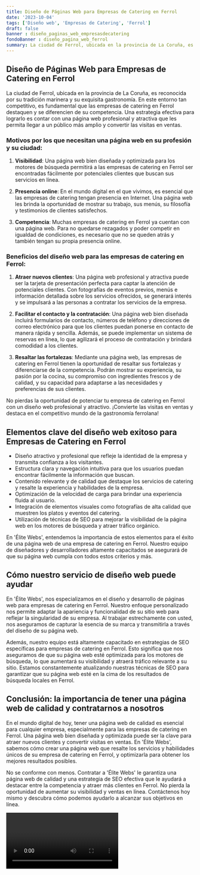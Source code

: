 ```yaml
---
title: Diseño de Páginas Web para Empresas de Catering en Ferrol
date: '2023-10-04'
tags: ['Diseño web', 'Empresas de Catering', 'Ferrol']
draft: false
banner : diseño_paginas_web_empresasdecatering
fondoBanner : diseño_pagina_web_ferrol
summary: La ciudad de Ferrol, ubicada en la provincia de La Coruña, es reconocida por su tradición marinera y su exquisita gastronomía. En este entorno tan competitivo, es fundamental que las empresas de catering en Ferrol destaquen y se diferencien de su competencia. Una estrategia efectiva para lograrlo es contar con una página web profesional y atractiva que les permita llegar a un público más amplio y convertir las visitas en ventas.
---
```


## Diseño de Páginas Web para Empresas de Catering en Ferrol

La ciudad de Ferrol, ubicada en la provincia de La Coruña, es reconocida por su tradición marinera y su exquisita gastronomía. En este entorno tan competitivo, es fundamental que las empresas de catering en Ferrol destaquen y se diferencien de su competencia. Una estrategia efectiva para lograrlo es contar con una página web profesional y atractiva que les permita llegar a un público más amplio y convertir las visitas en ventas.

### Motivos por los que necesitan una página web en su profesión y su ciudad:

1. **Visibilidad**: Una página web bien diseñada y optimizada para los motores de búsqueda permitirá a las empresas de catering en Ferrol ser encontradas fácilmente por potenciales clientes que buscan sus servicios en línea.

2. **Presencia online**: En el mundo digital en el que vivimos, es esencial que las empresas de catering tengan presencia en Internet. Una página web les brinda la oportunidad de mostrar su trabajo, sus menús, su filosofía y testimonios de clientes satisfechos.

3. **Competencia**: Muchas empresas de catering en Ferrol ya cuentan con una página web. Para no quedarse rezagados y poder competir en igualdad de condiciones, es necesario que no se queden atrás y también tengan su propia presencia online.

### Beneficios del diseño web para las empresas de catering en Ferrol:

1. **Atraer nuevos clientes**: Una página web profesional y atractiva puede ser la tarjeta de presentación perfecta para captar la atención de potenciales clientes. Con fotografías de eventos previos, menús e información detallada sobre los servicios ofrecidos, se generará interés y se impulsará a las personas a contratar los servicios de la empresa.

2. **Facilitar el contacto y la contratación**: Una página web bien diseñada incluirá formularios de contacto, números de teléfono y direcciones de correo electrónico para que los clientes puedan ponerse en contacto de manera rápida y sencilla. Además, se puede implementar un sistema de reservas en línea, lo que agilizará el proceso de contratación y brindará comodidad a los clientes.

3. **Resaltar las fortalezas**: Mediante una página web, las empresas de catering en Ferrol tienen la oportunidad de resaltar sus fortalezas y diferenciarse de la competencia. Podrán mostrar su experiencia, su pasión por la cocina, su compromiso con ingredientes frescos y de calidad, y su capacidad para adaptarse a las necesidades y preferencias de sus clientes.

No pierdas la oportunidad de potenciar tu empresa de catering en Ferrol con un diseño web profesional y atractivo. ¡Convierte las visitas en ventas y destaca en el competitivo mundo de la gastronomía ferrolana!

<GifSeo />

<Cta />

## Elementos clave del diseño web exitoso para Empresas de Catering en Ferrol

- Diseño atractivo y profesional que refleje la identidad de la empresa y transmita confianza a los visitantes.
- Estructura clara y navegación intuitiva para que los usuarios puedan encontrar fácilmente la información que buscan.
- Contenido relevante y de calidad que destaque los servicios de catering y resalte la experiencia y habilidades de la empresa.
- Optimización de la velocidad de carga para brindar una experiencia fluida al usuario.
- Integración de elementos visuales como fotografías de alta calidad que muestren los platos y eventos del catering.
- Utilización de técnicas de SEO para mejorar la visibilidad de la página web en los motores de búsqueda y atraer tráfico orgánico.

En 'Élite Webs', entendemos la importancia de estos elementos para el éxito de una página web de una empresa de catering en Ferrol. Nuestro equipo de diseñadores y desarrolladores altamente capacitados se asegurará de que su página web cumpla con todos estos criterios y más.

## Cómo nuestro servicio de diseño web puede ayudar

En 'Élite Webs', nos especializamos en el diseño y desarrollo de páginas web para empresas de catering en Ferrol. Nuestro enfoque personalizado nos permite adaptar la apariencia y funcionalidad de su sitio web para reflejar la singularidad de su empresa. Al trabajar estrechamente con usted, nos aseguramos de capturar la esencia de su marca y transmitirla a través del diseño de su página web.

Además, nuestro equipo está altamente capacitado en estrategias de SEO específicas para empresas de catering en Ferrol. Esto significa que nos aseguramos de que su página web esté optimizada para los motores de búsqueda, lo que aumentará su visibilidad y atraerá tráfico relevante a su sitio. Estamos constantemente atualizando nuestras técnicas de SEO para garantizar que su página web esté en la cima de los resultados de búsqueda locales en Ferrol.

## Conclusión: la importancia de tener una página web de calidad y contratarnos a nosotros

En el mundo digital de hoy, tener una página web de calidad es esencial para cualquier empresa, especialmente para las empresas de catering en Ferrol. Una página web bien diseñada y optimizada puede ser la clave para atraer nuevos clientes y convertir visitas en ventas. En 'Élite Webs', sabemos cómo crear una página web que resalte los servicios y habilidades únicos de su empresa de catering en Ferrol, y optimizarla para obtener los mejores resultados posibles.

No se conforme con menos. Contratar a 'Élite Webs' le garantiza una página web de calidad y una estrategia de SEO efectiva que le ayudará a destacar entre la competencia y atraer más clientes en Ferrol. No pierda la oportunidad de aumentar su visibilidad y ventas en línea. Contáctenos hoy mismo y descubra cómo podemos ayudarlo a alcanzar sus objetivos en línea.

<Video />

<CtaBot job='Empresas de Catering' city='Ferrol'/>

<Gmaps query='Ferrol+españa+maps' />
